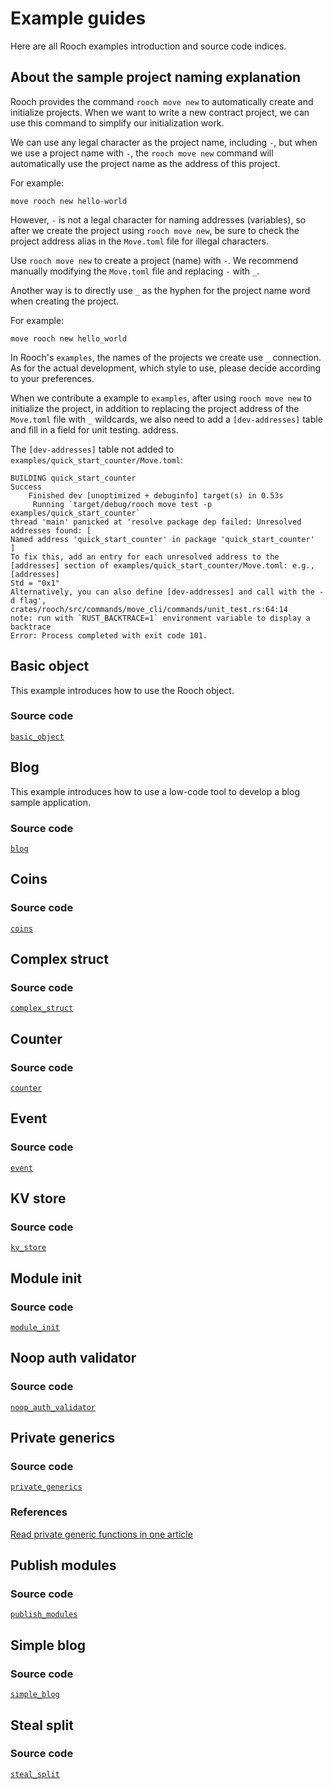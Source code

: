 # Example guides

Here are all Rooch examples introduction and source code indices.

## About the sample project naming explanation

Rooch provides the command `rooch move new` to automatically create and initialize projects. When we want to write a new contract project, we can use this command to simplify our initialization work.

We can use any legal character as the project name, including `-`, but when we use a project name with `-`, the `rooch move new` command will automatically use the project name as the address of this project.

For example:

```shell
move rooch new hello-world
```

However, `-` is not a legal character for naming addresses (variables), so after we create the project using `rooch move new`, be sure to check the project address alias in the `Move.toml` file for illegal characters.

Use `rooch move new` to create a project (name) with `-`. We recommend manually modifying the `Move.toml` file and replacing `-` with `_`.

Another way is to directly use `_` as the hyphen for the project name word when creating the project.

For example:

```shell
move rooch new hello_world
```

In Rooch's `examples`, the names of the projects we create use `_` connection. As for the actual development, which style to use, please decide according to your preferences.

When we contribute a example to `examples`, after using `rooch move new` to initialize the project, in addition to replacing the project address of the `Move.toml` file with `_` wildcards, we also need to add a `[dev-addresses]` table and fill in a field for unit testing. address.

The `[dev-addresses]` table not added to `examples/quick_start_counter/Move.toml`:

```shell
BUILDING quick_start_counter
Success
    Finished dev [unoptimized + debuginfo] target(s) in 0.53s
     Running `target/debug/rooch move test -p examples/quick_start_counter`
thread 'main' panicked at 'resolve package dep failed: Unresolved addresses found: [
Named address 'quick_start_counter' in package 'quick_start_counter'
]
To fix this, add an entry for each unresolved address to the [addresses] section of examples/quick_start_counter/Move.toml: e.g.,
[addresses]
Std = "0x1"
Alternatively, you can also define [dev-addresses] and call with the -d flag', crates/rooch/src/commands/move_cli/commands/unit_test.rs:64:14
note: run with `RUST_BACKTRACE=1` environment variable to display a backtrace
Error: Process completed with exit code 101.
```

## Basic object

This example introduces how to use the Rooch object.

### Source code

[`basic_object`](https://github.com/rooch-network/rooch/tree/main/examples/basic_object)

## Blog

This example introduces how to use a low-code tool to develop a blog sample application.

### Source code

[`blog`](https://github.com/rooch-network/rooch/tree/main/examples/blog)

## Coins

### Source code

[`coins`](https://github.com/rooch-network/rooch/tree/main/examples/coins)

## Complex struct

### Source code

[`complex_struct`](https://github.com/rooch-network/rooch/tree/main/examples/complex_struct)

## Counter

### Source code

[`counter`](https://github.com/rooch-network/rooch/tree/main/examples/counter)

## Event

### Source code

[`event`](https://github.com/rooch-network/rooch/tree/main/examples/event)

## KV store

### Source code

[`kv_store`](https://github.com/rooch-network/rooch/tree/main/examples/kv_store)

## Module init

### Source code

[`module_init`](https://github.com/rooch-network/rooch/tree/main/examples/module_init)

## Noop auth validator

### Source code

[`noop_auth_validator`](https://github.com/rooch-network/rooch/tree/main/examples/noop_auth_validator)

## Private generics

### Source code

[`private_generics`](https://github.com/rooch-network/rooch/tree/main/examples/private_generics)

### References

[Read private generic functions in one article](https://rooch.network/blog/read-private-generics-in-one-article)

## Publish modules

### Source code

[`publish_modules`](https://github.com/rooch-network/rooch/tree/main/examples/publish_modules)

## Simple blog

### Source code

[`simple_blog`](https://github.com/rooch-network/rooch/tree/main/examples/simple_blog)

## Steal split

### Source code

[`steal_split`](https://github.com/rooch-network/rooch/tree/main/examples/steal_split)
